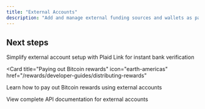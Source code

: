 ```yaml
---
title: "External Accounts"
description: "Add and manage external funding sources and wallets as payment destinations for rewards"
---
```



<ExternalAccounts />

## Next steps

<CardGroup cols={2}>
<Card title="Plaid integration" icon="link" href="/payouts/depositing-funds/plaid">
  Simplify external account setup with Plaid Link for instant bank verification
</Card>

<Card
  title="Paying out Bitcoin rewards"
  icon="earth-americas"
  href="/rewards/developer-guides/distributing-rewards"
>
  Learn how to pay out Bitcoin rewards using external accounts
</Card>

<Card title="API Reference" icon="code" href="/api-reference">
  View complete API documentation for external accounts
</Card>
</CardGroup>
